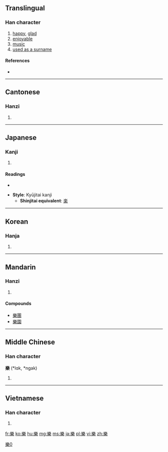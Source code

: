 {{also|楽|乐}}
==Translingual==

===Han character===
{{rfe|lang=zh}}
{{Han char|rn=75|rad=木|as=11|sn=15|four=2290<sub>4</sub>|canj=女戈木 (VID)}}

# [[happy]], [[glad]]
# [[enjoyable]]
# [[music]]
# [[used as a surname]]
====References====
* {{Han ref|kx=0548.200|dkj=15399|dj=0936.060|hdz=21280.160|uh=6A02|ud=27138|bh=BCD6|bd=48342}}

----

==Cantonese==

===Hanzi===
{{yue-hanzi|jyut=ngaau6, lok6, ngok6|y=lok6, ngok6|sim=乐}}

# {{defn|Cantonese|sort=木11}}

----

==Japanese==

===Kanji===
{{ja-kanji|grade=|rs=木11}}

# {{defn|Japanese|sort=木11}}

====Readings====
* {{ja-readings|on=[[がく]] (gaku), [[らく]] (raku), [[ごう]] (gō)|kun=[[たのしい]] (tanoshii), [[たのしむ]] (tanoshimu)}}

* '''Style''': Kyūjitai kanji
** '''Shinjitai equivalent''': [[楽]]

----

==Korean==

===Hanja===
{{ko-hanja|hangeul=[[악]], [[락]]>낙, 요|eumhun= 풍류|rv=ak, rak>nak, yo|mr=ak, rak>nak, yo|y=ak, lak>nak, yo}}

# {{defn|Korean|sort=木11}}

----

==Mandarin==

===Hanzi===
{{cmn-hanzi|sim=乐|pin=[[lè]] ([[le4]]), [[luò]] ([[luo4]]), [[yào]] ([[yao4]]), [[yuè]] ([[yue4]]), [[liáo]] ([[liao2]])|wg=le<sup>4</sup>, lo<sup>4</sup>, yao<sup>4</sup>, yüeh<sup>4</sup>}}

# {{defn|Mandarin|sort=木11}}

====Compounds====
* [[樂團]]
* [[樂園]]

----

==Middle Chinese==

===Han character===
'''樂''' (*lɑk, *ngak)<!--asterisk signifies that these are reconstructed pronunciations-->

# {{defn|Middle Chinese|sort=木11}}

----

==Vietnamese==

===Han character===
{{vi-hantu|[[lạc]] (happy), [[nhạc]], [[nhác]] (music)|rs=木11}}

# {{defn|Vietnamese|sort=木11}}

[[Category:CJKV characters simplified differently in Japan and China|樂0]]

[[fr:樂]]
[[ko:樂]]
[[hu:樂]]
[[mg:樂]]
[[ms:樂]]
[[ja:樂]]
[[pl:樂]]
[[vi:樂]]
[[zh:樂]]